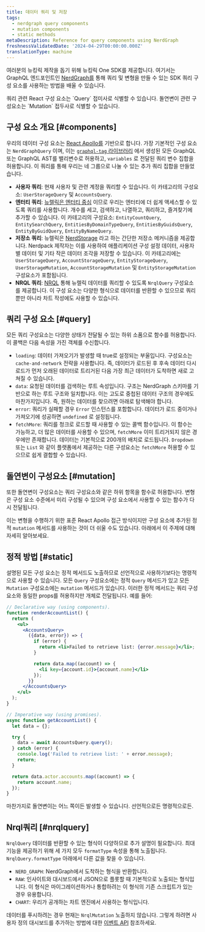 ```yaml
---
title: 데이터 쿼리 및 저장
tags:
  - nerdgraph query components
  - mutation components
  - static methods
metaDescription: Reference for query components using NerdGraph
freshnessValidatedDate: '2024-04-29T00:00:00.000Z'
translationType: machine
---
```


여러분의 뉴킹릭 제작을 돕기 위해 뉴킹릭 One SDK를 제공합니다. 여기서는 GraphQL 엔드포인트인 [NerdGraph를](/docs/apis/nerdgraph/get-started/introduction-new-relic-nerdgraph/) 통해 쿼리 및 변형을 만들 수 있는 SDK 쿼리 구성 요소를 사용하는 방법을 배울 수 있습니다.

<Callout variant="tip">
  쿼리 관련 React 구성 요소는 `Query` 접미사로 식별할 수 있습니다. 돌연변이 관련 구성요소는 `Mutation` 접두사로 식별할 수 있습니다.
</Callout>

## 구성 요소 개요 [#components]

우리의 데이터 구성 요소는 [React Apollo를](https://www.apollographql.com/docs/react/) 기반으로 합니다. 가장 기본적인 구성 요소는 `NerdGraphQuery` 이며, 이는 [`graphql-tag` 라이브러리](https://github.com/apollographql/graphql-tag) 에서 생성된 모든 GraphQL 또는 GraphQL AST를 밸리변수로 허용하고, `variables` 로 전달된 쿼리 변수 집합을 허용합니다. 이 쿼리를 통해 우리는 네 그룹으로 나눌 수 있는 추가 쿼리 집합을 만들었습니다.

* **사용자 쿼리**: 현재 사용자 및 관련 계정을 쿼리할 수 있습니다. 이 카테고리의 구성요소: `UserStorageQuery` 및 `AccountsQuery`.
* **엔터티 쿼리**: [뉴렐릭은 엔터티 중심](https://docs.newrelic.com/docs/new-relic-one/use-new-relic-one/ui-data/new-relic-one-entity-explorer-view-performance-across-apps-services-hosts) 이므로 우리는 엔터티에 더 쉽게 액세스할 수 있도록 쿼리를 사용합니다. 개수를 세고, 검색하고, 나열하고, 쿼리하고, 즐겨찾기에 추가할 수 있습니다. 이 카테고리의 구성요소: `EntityCountQuery`, `EntitySearchQuery`, `EntitiesByDomainTypeQuery`, `EntitiesByGuidsQuery`, `EntityByGuidQuery`, `EntityByNameQuery`.
* **저장소 쿼리**: 뉴렐릭은 [NerdStorage](/docs/new-relic-solutions/build-nr-ui/nerdstorage) 라고 하는 간단한 저장소 메커니즘을 제공합니다. Nerdpack 제작자는 이를 사용하여 애플리케이션 구성 설정 데이터, 사용자별 데이터 및 기타 작은 데이터 조각을 저장할 수 있습니다. 이 카테고리에는 `UserStorageQuery`, `AccountStorageQuery`, `EntityStorageQuery`, `UserStorageMutation`, `AccountStorageMutation` 및 `EntityStorageMutation` 구성요소가 포함됩니다.
* **NRQL 쿼리**: [NRQL](/docs/nrql/get-started/introduction-nrql-how-nrql-works) 통해 뉴렐릭 데이터를 쿼리할 수 있도록 `NrqlQuery` 구성요소를 제공합니다. 이 구성 요소는 다양한 형식으로 데이터를 반환할 수 있으므로 쿼리뿐만 아니라 차트 작성에도 사용할 수 있습니다.

## 쿼리 구성 요소 [#query]

모든 쿼리 구성요소는 다양한 상태가 전달될 수 있는 하위 소품으로 함수를 허용합니다. 이 콜백은 다음 속성을 가진 객체를 수신합니다.

* `loading`: 데이터 가져오기가 발생할 때 true로 설정되는 부울입니다. 구성요소는 `cache-and-network` 전략을 사용합니다. 즉, 데이터가 로드된 후 후속 데이터 다시 로드가 먼저 오래된 데이터로 트리거된 다음 가장 최근 데이터가 도착하면 새로 고쳐질 수 있습니다.
* `data`: 요청된 데이터를 검색하는 루트 속성입니다. 구조는 NerdGraph 스키마를 기반으로 하는 루트 구조와 일치합니다. 이는 고도로 중첩된 데이터 구조의 경우에도 마찬가지입니다. 즉, 원하는 데이터를 찾으려면 아래로 탐색해야 합니다.
* `error`: 쿼리가 실패할 경우 `Error` 인스턴스를 포함합니다. 데이터가 로드 중이거나 가져오기에 성공하면 `undefined` 로 설정됩니다.
* `fetchMore`: 쿼리를 청크로 로드할 때 사용할 수 있는 콜백 함수입니다. 이 함수는 가능하고, 더 많은 데이터를 사용할 수 있으며, `fetchMore` 이미 트리거되지 않은 경우에만 존재합니다. 데이터는 기본적으로 200개의 배치로 로드됩니다. `Dropdown` 또는 `List` 와 같이 플랫폼에서 제공하는 다른 구성요소는 `fetchMore` 허용할 수 있으므로 쉽게 결합할 수 있습니다.

## 돌연변이 구성요소 [#mutation]

또한 돌연변이 구성요소는 쿼리 구성요소와 같은 하위 항목을 함수로 허용합니다. 변형은 구성 요소 수준에서 미리 구성될 수 있으며 구성 요소에서 사용할 수 있는 함수가 다시 전달됩니다.

이는 변형을 수행하기 위한 표준 React Apollo 접근 방식이지만 구성 요소에 추가된 정적 `mutation` 메서드를 사용하는 것이 더 쉬울 수도 있습니다. 아래에서 이 주제에 대해 자세히 알아보세요.

## 정적 방법 [#static]

설명된 모든 구성 요소는 정적 메서드도 노출하므로 선언적으로 사용하기보다는 명령적으로 사용할 수 있습니다. 모든 `Query` 구성요소에는 정적 `Query` 메서드가 있고 모든 `Mutation` 구성요소에는 `mutation` 메서드가 있습니다. 이러한 정적 메서드는 쿼리 구성 요소와 동일한 props를 허용하지만 개체로 전달됩니다. 예를 들어:

```jsx
// Declarative way (using components).
function renderAccountList() {
  return (
    <ul>
      <AccountsQuery>
        ({data, error}) => {
          if (error) {
            return <li>Failed to retrieve list: {error.message}</li>;
          }

          return data.map((account) => {
            <li key={account.id}>{account.name}</li>
          });
        }}
      </AccountsQuery>
    </ul>
  );
}

// Imperative way (using promises).
async function getAccountList() {
  let data = {};

  try {
    data = await AccountsQuery.query();
  } catch (error) {
    console.log('Failed to retrieve list: ' + error.message);
    return;
  }

  return data.actor.accounts.map((account) => {
    return account.name;
  });
}
```

마찬가지로 돌연변이는 어느 쪽이든 발생할 수 있습니다. 선언적으로든 명령적으로든.

## Nrql쿼리 [#nrqlquery]

`NrqlQuery` 데이터를 반환할 수 있는 형식이 다양하므로 추가 설명이 필요합니다. 최대 기능을 제공하기 위해 세 가지 모두 `formatType` 속성을 통해 노출됩니다. `NrqlQuery.formatType` 아래에서 다른 값을 찾을 수 있습니다.

* `NERD_GRAPH`: NerdGraph에서 도착하는 형식을 반환합니다.
* `RAW`: 인사이트와 대시보드에서 JSON으로 플롯할 때 기본적으로 노출되는 형식입니다. 이 형식은 마이그레이션하거나 통합하려는 이 형식의 기존 스크립트가 있는 경우 유용합니다.
* `CHART`: 우리가 공개하는 차트 엔진에서 사용하는 형식입니다.

데이터를 푸시하려는 경우 현재는 `NrqlMutation` 노출하지 않습니다. 그렇게 하려면 사용자 정의 대시보드를 추가하는 방법에 대한 [이벤트 API](/docs/data-apis/ingest-apis/event-api/introduction-event-api/) 참조하세요.
